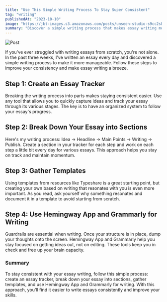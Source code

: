 ```yaml
---
title: "Use This Simple Writing Process To Stay Super Consistent"
tag: "writing"
publishedAt: "2023-10-10"
image: "https://jbt-images.s3.amazonaws.com/posts/unseen-studio-s9cc2skysjm-unsplash-scaled.jpeg"
summary: "Discover a simple writing process that makes essay writing more manageable and consistent. By leveraging the right steps and tools you'll transform your writing experience and boost your skills."
---
```


![Post](https://jbt-images.s3.amazonaws.com/posts/unseen-studio-s9cc2skysjm-unsplash-scaled.jpeg)

If you've ever struggled with writing essays from scratch, you're not alone. In the past three weeks, I've written an essay every day and discovered a simple writing process to make it more manageable. Follow these steps to improve your consistency and make essay writing a breeze.

## Step 1: Create an Essay Tracker

Breaking the writing process into parts makes staying consistent easier. Use any tool that allows you to quickly capture ideas and track your essay through its various stages. The key is to have an organized system to follow your essay's progress.

## Step 2: Break Down Your Essay into Sections

Here's my writing process: Idea → Headline → Main Points → Writing → Publish. Create a section in your tracker for each step and work on each step a little bit every day for various essays. This approach helps you stay on track and maintain momentum.

## Step 3: Gather Templates

Using templates from resources like Typeshare is a great starting point, but creating your own based on writing that resonates with you is even more important. As you read, ask yourself why something resonates and document it in a template to avoid starting from scratch.

## Step 4: Use Hemingway App and Grammarly for Writing

Guardrails are essential when writing. Once your structure is in place, dump your thoughts onto the screen. Hemingway App and Grammarly help you stay focused on getting ideas out, not on editing. These tools keep you in check and free up your brain capacity.

### Summary

To stay consistent with your essay writing, follow this simple process: create an essay tracker, break down your essay into sections, gather templates, and use Hemingway App and Grammarly for writing. With this approach, you'll find it easier to write essays consistently and improve your skills.
